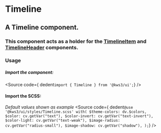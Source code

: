 
<Version />

# Timeline
## A Timeline component. 
### This component acts as a holder for the <a href="./?path=/docs/helpers-timeline-timelineitem--docs">TimelineItem</a> and <a href="./?path=/docs/helpers-timeline-timelineheader--docs">TimelineHeader</a> components.


<Meta of={Stories} />
<Canvas of={Stories.Main} />
<Controls />

### Usage
##### Import the component:
<Source
  code={ dedent`import { Timeline } from '@kws3/ui';`}
/>

#### Import the SCSS:
_Default values shown as example_
<Source
  code={ dedent`
    @use '@kws3/ui/styles/Timeline.scss' with(
      $theme-colors: dv.$colors,
      $color: cv.getVar("text"),
      $color-invert: cv.getVar("text-invert"),
      $color-light: cv.getVar("text-weak"),
      $image-radius: cv.getVar("radius-small"),
      $image-shadow: cv.getVar("shadow"),
    );
  `}
/>
